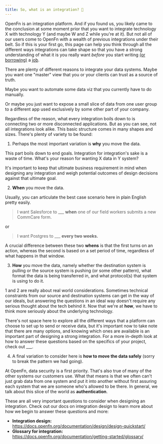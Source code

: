 ```yaml
---
title: So, what is an integration? 🤔
---
```



OpenFn is an integration platform. And if you found us, you likely came to the
conclusion at some moment prior that you want to integrate technology X with
technology Y (and maybe W and Z while you're at it). But not all of our users
come to OpenFn with a wealth of previous integrations under their belt. So if
this is your first go, this page can help you think through all the different
ways integrations can take shape so that you have a strong understanding of what
it is you really want _before_ you start writing
[(or borrowing)](/adaptors/library) a
[job](/documentation/jobs/job-design-intro/).

There are plenty of different reasons to integrate your data systems. Maybe you
want one "master" view that you or your clients can trust as a source of truth.

<div>
  <Graph_Master_View />
</div>

Maybe you want to automate some data viz that you currently have to do manually.

<div>
  <Graph_Data_Viz_Flow />
</div>

Or maybe you just want to expose a small slice of data from one user group to a
different app used exclusively by some other part of your company.

Regardless of the reason, what every integration boils down to is connecting two
or more disconnected applications. But as you can see, not all integrations look
alike. This basic structure comes in many shapes and sizes. There's plenty of
variety to be found:

1. Perhaps the most important variation is **why** you move the data.

This part boils down to end goals. Integration for integration's sake is a waste
of time. What's your reason for wanting X data in Y system?

It's important to keep that ultimate business requirement in mind when designing
any integration and weigh potential outcomes of design decisions against that
ultimate goal.

2. **When** you move the data.

Usually, you can articulate the best case scenario here in plain English pretty
easily.

> I want Salesforce to \_\_\_ **when** one of our field workers submits a new
> CommCare form.

<div>
  <Graph_CommCaretoSF />
</div>

or

> I want Postgres to \_\_\_ **every two weeks.**

A crucial difference between these two **whens** is that the first turns on an
action, whereas the second is based on a set period of time, regardless of what
happens in that window.

3. **How** you move the data, namely whether the destination system is pulling
   or the source system is pushing (or some other pattern), what format the data
   is being transferred in, and what protocol(s) that system is using to do it.

1 and 2 are really about real world considerations. Sometimes technical
constraints from our source and destination systems can get in the way of our
ideals, but answering the questions in an ideal way doesn't require any serious
thought about the tech behind it. Now that we're at **how**, we have to think
more seriously about the underlying technology.

There's not space here to explore all the different ways that a platform can
choose to set up to send or receive data, but it's important now to take note
that there are many options, and knowing which ones are available is an
important part of designing a strong integration. For a more in-depth look at
how to answer these questions based on the specifics of your project, check out
\_\_\_.

4. A final variation to consider here is **how to move the data safely** (sorry
   to break the pattern we had going).

At OpenFn, data security is a first priority. That's also true of many of the
other systems our customers use. What that means is that we often can't just
grab data from one system and put it into another without first assuring each
system that we are someone who's allowed to be there. In general, we talk about
this slice of the world as **authentication**.

These are all very important questions to consider when designing an
integration. Check out our docs on integration design to learn more about how we
begin to answer these questions and more:

- **Integration design:**
  https://docs.openfn.org/documentation/design/design-quickstart/
- **Glossary for integration:**
  https://docs.openfn.org/documentation/getting-started/glossary/
